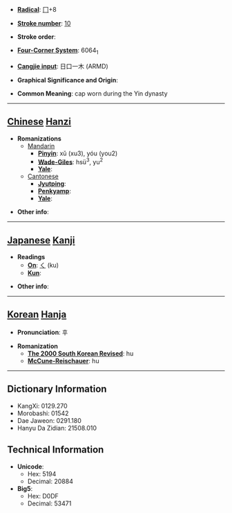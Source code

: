 * '''[[Wiktionary:Chinese radical index| Radical]]''': [[Wiktionary:Chinese radical index 冂|冂]]+8

* '''[[Wiktionary:Chinese total strokes index|Stroke number]]''': [[Wiktionary:Chinese total strokes index 10|10]]

* '''Stroke order''': 

* '''[[Wiktionary:Chinese four corner index|Four-Corner System]]''': 6064<sub>1</sub>

* '''[[Wiktionary:Chinese Cangjie index|Cangjie input]]''': 日口一木 (ARMD)

* '''Graphical Significance and Origin''': 

* '''Common Meaning''': cap worn during the Yin dynasty

----

== [[Chinese]] [[Hanzi]] ==

* '''Romanizations'''
** [[Mandarin]]
*** '''[[Pinyin]]''': xǔ (xu3), yóu (you2)
*** '''[[Wade-Giles]]''': hsü<sup>3</sup>, yu<sup>2</sup>
*** '''[[Yale]]''': 
**[[Cantonese]]
***'''[[Jyutping]]''':
***'''[[Penkyamp]]''': 
***'''[[Yale]]''': 

* '''Other info''': 

----

== [[Japanese]] [[Kanji]] ==

* '''Readings'''
** '''[[On]]''': [[く]] (ku)
** '''[[Kun]]''': 

* '''Other info''':  

----

== [[Korean]] [[Hanja]] ==

* '''Pronunciation''': 후

* '''Romanization'''
** '''[[The 2000 South Korean Revised Romanization|The 2000 South Korean Revised]]''': hu
** '''[[McCune-Reischauer]]''': hu

----

== Dictionary Information ==

* KangXi: 0129.270
* Morobashi: 01542
* Dae Jaweon: 0291.180
* Hanyu Da Zidian: 21508.010

== Technical Information ==

* '''Unicode''':
** Hex: 5194
** Decimal: 20884
* '''Big5''':
** Hex: D0DF
** Decimal: 53471
